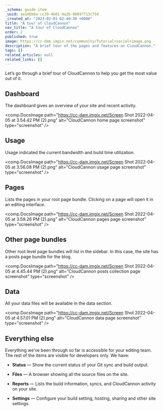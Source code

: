 ```yaml
---
_schema: guide-item
_uuid: aa1dbb8a-cc39-4b01-9a2b-98897713c75d
_created_at: "2023-02-01 02:40:30 +0000"
title: "A tour of CloudCannon"
nav_title: "A tour of CloudCannon"
order: 2
published: true
image: https://cc-dam.imgix.net/community/Tutorial+social+image.png
description: "A brief tour of the pages and features on CloudCannon."
tags: []
related_articles: null
related_links: []
---
```


Let’s go through a brief tour of CloudCannon to help you get the most
value out of it.

## Dashboard

The dashboard gives an overview of your site and recent activity.

<comp.DocsImage path="https://cc-dam.imgix.net/Screen Shot 2022-04-05 at 3.54.42 PM (2).png" alt="CloudCannon home page screenshot" type="screenshot" />

## Usage

Usage indicated the current bandwidth and build time utilization.

<comp.DocsImage path="https://cc-dam.imgix.net/Screen Shot 2022-04-05 at 3.56.08 PM (2).png" alt="CloudCannon usage page screenshot" type="screenshot" />

## Pages

Lists the pages in your root page bundle. Clicking on a page will open
it in an editing interface.

<comp.DocsImage path="https://cc-dam.imgix.net/Screen Shot 2022-04-05 at 3.59.26 PM (2).png" alt="CloudCannon pages page screenshot" type="screenshot" />

## Other page bundles

Other root level page bundles will list in the sidebar. In this case, the
site has a posts page bundle for the blog.

<comp.DocsImage path="https://cc-dam.imgix.net/Screen Shot 2022-04-05 at 4.45.44 PM (2).png" alt="CloudCannon posts collection page screenshot" type="screenshot" />

## Data

All your data files will be available in the data section.

<comp.DocsImage path="https://cc-dam.imgix.net/Screen Shot 2022-04-05 at 4.57.01 PM (2).png" alt="CloudCannon data page screenshot" type="screenshot" />

## Everything else

Everything we’ve been through so far is accessible for your editing team.
The rest of the items are visible for developers only. We have:

* **Status** — Show the current status of your Git sync and build output.

* **Files** — A browser showing all the source files on the site.

* **Reports** — Lists the build information, syncs, and CloudCannon
activity on your site.

* **Settings** — Configure your build setting, hosting, sharing and other
site settings.
